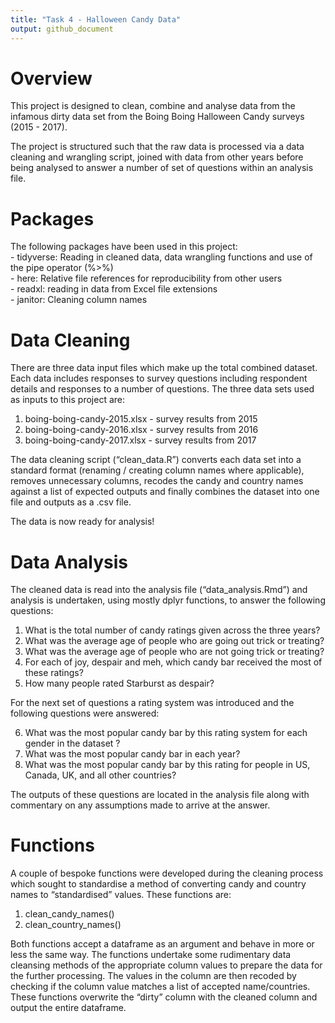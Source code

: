 ```yaml
---
title: "Task 4 - Halloween Candy Data"
output: github_document
---
```


# Overview

This project is designed to clean, combine and analyse data from the infamous
dirty data set from the Boing Boing Halloween Candy surveys (2015 - 2017).

The project is structured such that the raw data is processed via a data
cleaning and wrangling script, joined with data from other years before being
analysed to answer a number of set of questions within an analysis file.

# Packages

The following packages have been used in this project:  
- tidyverse:
  Reading in cleaned data, data wrangling functions and use of the pipe operator 
  (%>%)  
- here:
  Relative file references for reproducibility from other users  
- readxl: reading in data from Excel file extensions  
- janitor:
  Cleaning column names

# Data Cleaning

There are three data input files which make up the total combined dataset. Each
data includes responses to survey questions including respondent details and 
responses to a number of questions. The three data sets used as inputs to this
project are:

1. boing-boing-candy-2015.xlsx - survey results from 2015
2. boing-boing-candy-2016.xlsx - survey results from 2016
3. boing-boing-candy-2017.xlsx - survey results from 2017

The data cleaning script ("clean_data.R") converts each data set into a standard
format (renaming / creating column names where applicable), removes unnecessary
columns, recodes the candy and country names against a list of expected outputs
and finally combines the dataset into one file and outputs as a .csv file.

The data is now ready for analysis!

# Data Analysis

The cleaned data is read into the analysis file ("data_analysis.Rmd") and
analysis is undertaken, using mostly dplyr functions, to answer the following
questions:

1. What is the total number of candy ratings given across the three years?
2. What was the average age of people who are going out trick or treating?
3. What was the average age of people who are not going trick or treating?
4. For each of joy, despair and meh, which candy bar received the most of these
ratings?
5. How many people rated Starburst as despair?

For the next set of questions a rating system was introduced and the following 
questions were answered:

6. What was the most popular candy bar by this rating system for each gender in
the dataset ?
7. What was the most popular candy bar in each year?
8. What was the most popular candy bar by this rating for people in US, Canada,
UK, and all other countries?

The outputs of these questions are located in the analysis file along with
commentary on any assumptions made to arrive at the answer.

# Functions

A couple of bespoke functions were developed during the cleaning process which
sought to standardise a method of converting candy and country names to 
"standardised" values. These functions are:

1. clean_candy_names()
2. clean_country_names()

Both functions accept a dataframe as an argument and behave in more or less the
same way. The functions undertake some rudimentary data cleansing methods of the
appropriate column values to prepare the data for the further processing. The 
values in the column are then recoded by checking if the column value matches a 
list of accepted name/countries. These functions overwrite the "dirty" column
with the cleaned column and output the entire dataframe.